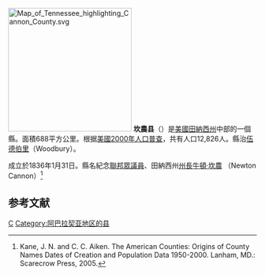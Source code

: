 {{noteTA
|T=zh-hans:坎农县 (田纳西州);zh-hk:坎農縣 (田納西州);zh-tw:坎農郡 (田納西州);
|1=zh-hans:县;zh-hk:縣;zh-tw:郡;
}}

[[File:Map_of_Tennessee_highlighting_Cannon_County.svg|250px]]
'''坎農县'''（{{lang-en|Cannon County}}）是[[美國|美國]][[田納西州|田納西州]]中部的一個縣。面積688平方公里。根据[[美國2000年人口普查|美國2000年人口普查]]，共有人口12,826人。縣治[[伍德伯里_(田納西州)|伍德伯里]]（Woodbury）。

成立於1836年1月31日。縣名紀念[[美國眾議院|聯邦眾議員]]、田納西州[[田納西州州長|州長]][[牛頓·坎農|牛頓·坎農]] （Newton Cannon）<ref>Kane, J. N. and C. C. Aiken. The American Counties: Origins of County Names Dates of Creation and Population Data 1950-2000. Lanham, MD.: Scarecrow Press, 2005.</ref>

== 参考文献 ==
<div class="references-small">
<references />
</div>

[[Category:田納西州行政區劃|C]]
[[Category:阿巴拉契亚地区的县|Category:阿巴拉契亚地区的县]]